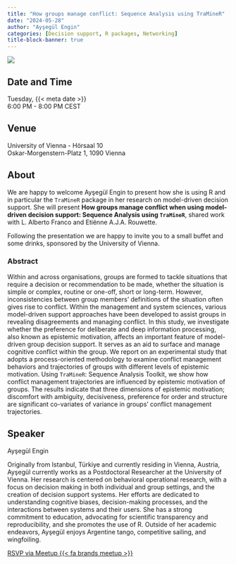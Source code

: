 ```yaml
---
title: "How groups manage conflict: Sequence Analysis using TraMineR"
date: "2024-05-28"
author: "Ayşegül Engin"
categories: [Decision support, R packages, Networking]
title-block-banner: true
---
```


![](202405.avif){fig-alt="Flyer for the R-Ladies Vienna May 2024 event. All information described is available in the main text below."}

## Date and Time

Tuesday, {{< meta date >}}  
6:00 PM - 8:00 PM CEST

## Venue

University of Vienna - Hörsaal 10  
Oskar-Morgenstern-Platz 1, 1090 Vienna

## About

We are happy to welcome Ayşegül Engin to present how she is using R and in particular the `TraMineR` package in her research on model-driven decision support. She will present **How groups manage conflict when using model-driven decision support: Sequence Analysis using `TraMineR`**, shared work with L. Alberto Franco and Etiënne A.J.A. Rouwette.

Following the presentation we are happy to invite you to a small buffet and some drinks, sponsored by the University of Vienna.

### Abstract

Within and across organisations, groups are formed to tackle situations that require a decision or recommendation to be made, whether the situation is simple or complex, routine or one-off, short or long-term. However, inconsistencies between group members’ definitions of the situation often gives rise to conflict. Within the management and system sciences, various model-driven support approaches have been developed to assist groups in revealing disagreements and managing conflict. In this study, we investigate whether the preference for deliberate and deep information processing, also known as epistemic motivation, affects an important feature of model-driven group decision support. It serves as an aid to surface and manage cognitive conflict within the group. We report on an experimental study that adopts a process-oriented methodology to examine conflict management behaviors and trajectories of groups with different levels of epistemic motivation. Using `TraMineR`: Sequence Analysis Toolkit, we show how conflict management trajectories are influenced by epistemic motivation of groups. The results indicate that three dimensions of epistemic motivation; discomfort with ambiguity, decisiveness, preference for order and structure are significant co-variates of variance in groups’ conflict management trajectories.

## Speaker

Ayşegül Engin

Originally from Istanbul, Türkiye and currently residing in Vienna, Austria, Ayşegül currently works as a Postdoctoral Researcher at the University of Vienna. Her research is centered on behavioral operational research, with a focus on decision making in both individual and group settings, and the creation of decision support systems. Her efforts are dedicated to understanding cognitive biases, decision-making processes, and the interactions between systems and their users. She has a strong commitment to education, advocating for scientific transparency and reproducibility, and she promotes the use of R. Outside of her academic endeavors, Ayşegül enjoys Argentine tango, competitive sailing, and wingfoiling.

[RSVP via Meetup {{< fa brands meetup >}}](https://www.meetup.com/rladies-vienna/events/300801648){.btn .btn-outline-primary .rsvp}
